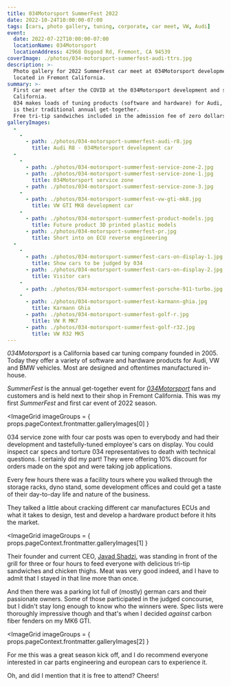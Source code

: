 ```yaml
---
title: 034Motorsport SummerFest 2022
date: 2022-10-24T10:00:00-07:00
tags: [cars, photo gallery, tuning, corporate, car meet, VW, Audi]
event:
  date: 2022-07-22T10:00:00-07:00
  locationName: 034Motorsport
  locationAddress: 42968 Osgood Rd, Fremont, CA 94539
coverImage: ./photos/034-motorsport-summerfest-audi-ttrs.jpg
description: >-
  Photo gallery for 2022 SummerFest car meet at 034Motorsport development and service center
  located in Fremont California.
summary: >-
  First car meet after the COVID at the 034Motorsport development and service center in Fremont
  California.
  034 makes loads of tuning products (software and hardware) for Audi, VW and BMWs and SummerFest
  is their traditional annual get-together.
  Free tri-tip sandwiches included in the admission fee of zero dollars.
galleryImages:
  -
    -
      - path: ./photos/034-motorsport-summerfest-audi-r8.jpg
        title: Audi R8 - 034Motorsport development car
  -
    -
      - path: ./photos/034-motorsport-summerfest-service-zone-2.jpg
      - path: ./photos/034-motorsport-summerfest-service-zone-1.jpg
        title: 034Motorsport service zone
      - path: ./photos/034-motorsport-summerfest-service-zone-3.jpg
    -
      - path: ./photos/034-motorsport-summerfest-vw-gti-mk8.jpg
        title: VW GTI MK8 development car
    -
      - path: ./photos/034-motorsport-summerfest-product-models.jpg
        title: Future product 3D printed plastic models
      - path: ./photos/034-motorsport-summerfest-pr.jpg
        title: Short into on ECU reverse engineering
  -
    -
      - path: ./photos/034-motorsport-summerfest-cars-on-display-1.jpg
        title: Show cars to be judged by 034
      - path: ./photos/034-motorsport-summerfest-cars-on-display-2.jpg
        title: Visitor cars
    -
      - path: ./photos/034-motorsport-summerfest-porsche-911-turbo.jpg
    -
      - path: ./photos/034-motorsport-summerfest-karmann-ghia.jpg
        title: Karmann Ghia
      - path: ./photos/034-motorsport-summerfest-golf-r.jpg
        title: VW R MK7
      - path: ./photos/034-motorsport-summerfest-golf-r32.jpg
        title: VW R32 MK5
---
```


_034Motorsport_ is a California based car tuning company founded in 2005.
Today they offer a variety of software and hardware products for Audi, VW and BMW vehicles.
Most are designed and oftentimes manufactured in-house.

_SummerFest_ is the annual get-together event for [_034Motorsport_](https://www.034motorsport.com)
fans and customers and is held next to their shop in Fremont California.
This was my first _SummerFest_ and first car event of 2022 season.

<ImageGrid
  imageGroups = { props.pageContext.frontmatter.galleryImages[0] }
></ImageGrid>

034 service zone with four car posts was open to everybody and had their development
and tastefully-tuned employee's cars on display.
You could inspect car specs and torture 034 representatives to death with
technical questions. I certainly did my part!
They were offering 10% discount for orders made on the spot and were taking job applications.

Every few hours there was a facility tours where you walked through the storage racks,
dyno stand, some development offices and could get a taste of their day-to-day life
and nature of the business.

They talked a little about cracking different car manufactures ECUs and what
it takes to design, test and develop a hardware product before it hits the market.

<ImageGrid
  imageGroups = { props.pageContext.frontmatter.galleryImages[1] }
></ImageGrid>

Their founder and current CEO, [Javad Shadzi](https://www.instagram.com/javadshadzi/),
was standing in front of the grill for three or four hours to feed everyone with
delicious tri-tip sandwiches and chicken thighs.
Meat was very good indeed, and I have to admit that I stayed in that line more than once.

And then there was a parking lot full of (mostly) german cars and their passionate owners.
Some of those participated in the judged concourse, but I didn't stay long enough to know
who the winners were.
Spec lists were thoroughly impressive though and that's when I decided _against_ carbon
fiber fenders on my MK6 GTI.

<ImageGrid
  imageGroups = { props.pageContext.frontmatter.galleryImages[2] }
></ImageGrid>

For me this was a great season kick off, and I do recommend everyone interested in car
parts engineering and european cars to experience it.

Oh, and did I mention that it is free to attend? Cheers!
